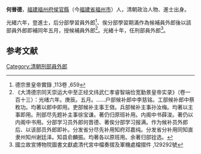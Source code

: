 '''何晉德'''，[[福建|福建]][[福州府|福州府]][[侯官縣|侯官縣]]（今[[福建省|福建省]][[福州市|福州市]]）人，清朝政治人物、進士出身。

光緒六年，登進士，后分部學習員外郎<ref>德宗景皇帝實錄 ,113卷 ,659</ref>、俟分部學習期滿作為候補員外郎後以該部員外郎即補同年五月，授候補員外郎<ref>《大清德宗同天崇运大中至正经文纬武仁孝睿智端俭宽勤景皇帝实录》（卷一百十三）：光绪六年。庚辰。五月。……户部候补郎中李慈铭。工部候补郎中蔡敉功。均著以郎中即用。吏部候补主事王傚。兵部候补主事孙汝梅。均著以主事即用。刑部尽先题补主事徐宝谦。著仍归原班补用。内阁中书薛浚。著仍以内阁中书用。分部学习员外郎何晋德、著俟分部学习报满。作为候补员外郎后、以该部员外郎即补。分发省分尽先补用知府邓嘉纯。分发省分补用同知直隶州知州谢廷泽。知县俞麟振。均著各以原班用。余著归部铨选。</ref>。光緒十年，任刑部員外郎<ref>國立故宮博物院圖書文獻處清代宮中檔奏摺及軍機處檔摺件 ,129292號</ref>。

==参考文献==
{{reflist|2}}
{{清朝人物小作品}}
{{光緒六年庚辰科殿試金榜}}
[[Category:清朝刑部員外郎|Category:清朝刑部員外郎]]